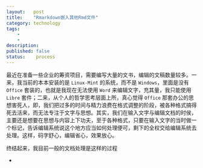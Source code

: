 ```yaml
---
layout:   post
title:    "Rmarkdown嵌入其他Rmd文件"
category: technology 
tags:     
    -  
    -   
description: 
published: false
status:    process
---
```


最近在准备一些企业的筹资项目，需要编写大量的文书，编辑的文稿数量较多。一来，我当前的本本安装的是 `Linux-Mint` 的系统，而不是 `Windows`，里面是没有 `Office` 套装的，也就是我现在无法使用 `Word` 来编辑文字，充其量，我只能使用 `Libre` 套件；二来，从个人的哲学思考层面上所，真心觉得 `Office` 那套办公的思想害死人，即，我们把过多的时间与精力浪费在格式调整的阶段，被各种格式搞得死去活来，而无法专注于文字与思想。其实，我们在输入文字与编辑文档的时侯，主要还是想要在思想与内容上下功夫，至于各种格式，只要在输入文字的当时做一个标记，告诉编辑系统说这个地方应当如何处理便可，剩下的全权交给编辑系统去处理。这样，码字舒心，编辑省心，效果放心。

终结起来，我目前一般的文档处理是这样的过程

- 